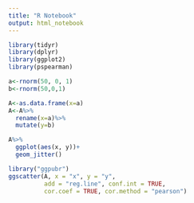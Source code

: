 ```yaml
---
title: "R Notebook"
output: html_notebook
---
```

```r
library(tidyr)
library(dplyr)
library(ggplot2)
library(pspearman)
```



```r
a<-rnorm(50, 0, 1)
b<-rnorm(50,0,1)
```



```r
A<-as.data.frame(x=a)
A<-A%>%
  rename(x=a)%>%
  mutate(y=b)
```

```r
A%>%
  ggplot(aes(x, y))+
  geom_jitter()
```

```r
library("ggpubr")
ggscatter(A, x = "x", y = "y", 
          add = "reg.line", conf.int = TRUE, 
          cor.coef = TRUE, cor.method = "pearson")
```


```r
```


```r
```


```r
```


```r
```


```r
```


```r
```


```r
```

